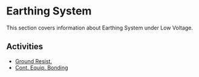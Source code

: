 # Earthing System

This section covers information about Earthing System under Low Voltage.

## Activities

- [Ground Resist.](/docs/low-voltage/earthing-system/ground-resist)
- [Cont. Equip. Bonding](/docs/low-voltage/earthing-system/cont-equip-bonding)
